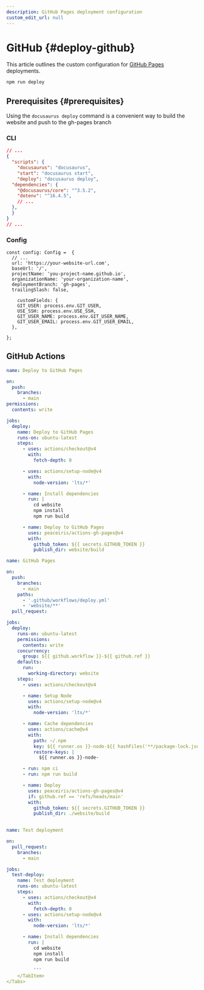 ```yaml
---
description: GitHub Pages deployment configuration
custom_edit_url: null
---
```



# GitHub {#deploy-github}

<!-- <FAIcon icon="fa-brands fa-github" size="2x" /> -->

This article outlines the custom configuration for [GitHub Pages](https://docs.github.com/pages) deployments.

```bash npm2yarn
npm run deploy
```

## Prerequisites {#prerequisites}
Using the ``docusaurus deploy`` command is a convenient way to build the website and push to the gh-pages branch

### CLI

```json title="package.json" showLineNumbers {6}
// ...
{
  "scripts": {
    "docusaurus": "docusaurus",
    "start": "docusaurus start",
    "deploy": "docusaurus deploy",
  "dependencies": {
    "@docusaurus/core": "^3.5.2",
    "dotenv": "^16.4.5",
    // ...
  },
  }
}
// ...
```

### Config

```tsx title="docusaurus.config.ts" showLineNumbers {5,6,7}
const config: Config =  {
  // ...
  url: 'https://your-website-url.com',
  baseUrl: '/',
  projectName: 'you-project-name.github.io',
  organizationName: 'your-organization-name',
  deploymentBranch: 'gh-pages',
  trailingSlash: false,
  
    customFields: {
    GIT_USER: process.env.GIT_USER,
    USE_SSH: process.env.USE_SSH,
    GIT_USER_NAME: process.env.GIT_USER_NAME,
    GIT_USER_EMAIL: process.env.GIT_USER_EMAIL,
  },

};
```




## GitHub Actions


<Tabs className='unique-tabs'>
  <TabItem value="depOne" label="Template 1" default>

```yml title=".github/workflows/deploy.yml" {35} showLineNumbers
name: Deploy to GitHub Pages

on:
  push:
    branches:
      - main
permissions:
  contents: write

jobs:
  deploy:
    name: Deploy to GitHub Pages
    runs-on: ubuntu-latest
    steps:
      - uses: actions/checkout@v4
        with:
          fetch-depth: 0

      - uses: actions/setup-node@v4
        with:
          node-version: 'lts/*'

      - name: Install dependencies
        run: |
          cd website
          npm install
          npm run build

      - name: Deploy to GitHub Pages
        uses: peaceiris/actions-gh-pages@v4
        with:
          github_token: ${{ secrets.GITHUB_TOKEN }}
          publish_dir: website/build
```

  </TabItem>
  <TabItem value="depTwo" label="Template 2">


```yml title=".github/workflows/deploy.yml" showLineNumbers
name: GitHub Pages

on:
  push:
    branches:
      - main
    paths:
      - '.github/workflows/deploy.yml'
      - 'website/**'
  pull_request:

jobs:
  deploy:
    runs-on: ubuntu-latest
    permissions:
      contents: write
    concurrency:
      group: ${{ github.workflow }}-${{ github.ref }}
    defaults:
      run:
        working-directory: website
    steps:
      - uses: actions/checkout@v4

      - name: Setup Node
        uses: actions/setup-node@v4
        with:
          node-version: 'lts/*'

      - name: Cache dependencies
        uses: actions/cache@v4
        with:
          path: ~/.npm
          key: ${{ runner.os }}-node-${{ hashFiles('**/package-lock.json') }}
          restore-keys: |
            ${{ runner.os }}-node-

      - run: npm ci
      - run: npm run build

      - name: Deploy
        uses: peaceiris/actions-gh-pages@v4
        if: github.ref == 'refs/heads/main'
        with:
          github_token: ${{ secrets.GITHUB_TOKEN }}
          publish_dir: ./website/build
      
```

  </TabItem>
<TabItem value="testDep" label="Test Deployment">

```yml title=".github/workflows/test-deploy.yml" showLineNumbers
name: Test deployment

on:
  pull_request:
    branches:
      - main

jobs:
  test-deploy:
    name: Test deployment
    runs-on: ubuntu-latest
    steps:
      - uses: actions/checkout@v4
        with:
          fetch-depth: 0
      - uses: actions/setup-node@v4
        with:
          node-version: 'lts/*'

      - name: Install dependencies
        run: |
          cd website
          npm install
          npm run build

          ```
    </TabItem>
</Tabs>
